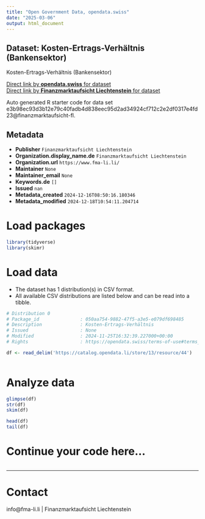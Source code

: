 ```yaml
---
title: "Open Government Data, opendata.swiss"
date: "2025-03-06"
output: html_document
---
```


## Dataset: Kosten-Ertrags-Verhältnis (Bankensektor)

Kosten-Ertrags-Verhältnis (Bankensektor)

[Direct link by **opendata.swiss** for dataset](https://opendata.swiss/de/dataset/kosten-ertrags-verhaltnis-bankensektor)<br>
[Direct link by **Finanzmarktaufsicht Liechtenstein** for dataset]()

Auto generated R starter code for data set e3b98ec93d3b12e79c40fadb4d838eec95d2ad34924cf712c2e2df0317e4fd23@finanzmarktaufsicht-fl.

## Metadata

- **Publisher** `Finanzmarktaufsicht Liechtenstein`
- **Organization.display_name.de** `Finanzmarktaufsicht Liechtenstein`
- **Organization.url** `https://www.fma-li.li/`
- **Maintainer** `None`
- **Maintainer_email** `None`
- **Keywords.de** `[]`
- **Issued** `nan`
- **Metadata_created** `2024-12-16T08:50:16.180346`
- **Metadata_modified** `2024-12-18T10:54:11.204714`


# Load packages

```r

library(tidyverse)
library(skimr)

```

# Load data

-   The dataset has 1 distribution(s) in CSV format.
-   All available CSV distributions are listed below and can be read into a tibble.

```r

# Distribution 0
# Package_id               : 050aa754-9882-47f5-a3e5-e079df698485
# Description              : Kosten-Ertrags-Verhältnis
# Issued                   : None
# Modified                 : 2024-11-25T16:32:39.227000+00:00
# Rights                   : https://opendata.swiss/terms-of-use#terms_by

df <- read_delim('https://catalog.opendata.li/store/13/resource/44')



```

# Analyze data

```r

glimpse(df)
str(df)
skim(df)

head(df)
tail(df)

```

# Continue your code here...

```r

```

------------------------------------------------------------------------

# Contact

info@fma-li.li | Finanzmarktaufsicht Liechtenstein
